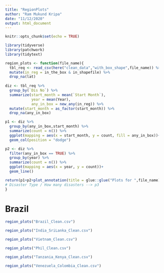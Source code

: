 ```yaml
---
title: "RegionPlots"
author: "Ram Mukund Kripa"
date: "11/12/2020"
output: html_document
---
```


```r
knitr::opts_chunk$set(echo = TRUE)
```

```r
library(tidyverse)
library(patchwork)
library(tidytext)

region_plots <- function(file_name){
  tbl_req <- read_csv(here("clean_data","with_box_shape",file_name)) %>%
  mutate(in_reg = in_the_box & in_shapefile) %>%
  drop_na(lat)
  
diz <- tbl_req %>%
  group_by(`Dis No`) %>%
  summarize(start_month = mean(`Start Month`),
            year = mean(Year),
            any_in_box = new_any(in_reg)) %>%
  mutate(start_month = as_factor(start_month)) %>%
  drop_na(any_in_box)

p1 <- diz %>%
  group_by(any_in_box,start_month) %>%
  summarize(count = n()) %>%
  ggplot(mapping = aes(x = start_month, y = count, fill = any_in_box))+
  geom_col(position = "dodge")

p2 <- diz %>%
  filter(any_in_box == TRUE) %>%
  group_by(year) %>%
  summarize(count = n()) %>%
  ggplot(mapping = aes(x = year, y = count))+
  geom_line()

return(p1+p2+plot_annotation(title = glue::glue("Plots for ",file_name)))
# Disaster Type / How many disasters --> p3
}


```

# Brazil

```r
region_plots("Brazil_Clean.csv")
```

```r
region_plots("India_SriLanka_Clean.csv")
```

```r
region_plots("Vietnam_Clean.csv")
```

```r
region_plots("Phil_Clean.csv")
```

```r
region_plots("Tanzania_Kenya_Clean.csv")
```
```r
region_plots("Venezuela_Colombia_Clean.csv")
```